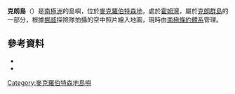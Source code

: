 {{coord|67|33|S|62|59|E|source:GNIS|display=title}}

'''克朗島'''（{{lang-en|Klung Island}}）是[[南極洲|南極洲]]的島嶼，位於[[麥克羅伯特森地|麥克羅伯特森地]]，處於[[霍姆灣|霍姆灣]]，屬於[[克朗群島_(南極洲)|克朗群島]]的一部分，根據[[挪威|挪威]]探險隊拍攝的空中照片繪入地圖，現時由[[南極條約體系|南極條約體系]]管理。

==參考資料==
*{{cite gnis | type = antarid | id = 8058| name = Klung Island | accessdate = 2013-05-10}}
*{{usgs-gazetteer|id=8058}}

{{DEFAULTSORT:Klung Island}}
[[Category:麥克羅伯特森地島嶼|Category:麥克羅伯特森地島嶼]]


{{MacRobertsonLand-geo-stub}}